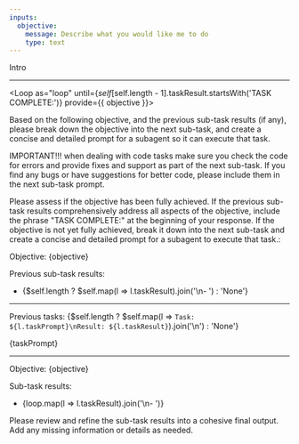 ```yaml
---
inputs:
  objective:
    message: Describe what you would like me to do
    type: text
---
```


Intro

---

<Loop
  as="loop"
  until={$self[$self.length - 1].taskResult.startsWith('TASK COMPLETE:')}
  provide={{ objective }}>

  Based on the following objective, and the previous sub-task results (if any), please break down the objective into the next sub-task, and create a concise and detailed prompt for a subagent so it can execute that task.

  IMPORTANT!!! when dealing with code tasks make sure you check the code for errors and provide fixes and support as part of the next sub-task. If you find any bugs or have suggestions for better code, please include them in the next sub-task prompt.

  Please assess if the objective has been fully achieved. If the previous sub-task results comprehensively address all aspects of the objective, include the phrase "TASK COMPLETE:" at the beginning of your response. If the objective is not yet fully achieved, break it down into the next sub-task and create a concise and detailed prompt for a subagent to execute that task.:

  Objective: {objective}

  Previous sub-task results:
  - {$self.length ? $self.map(l => l.taskResult).join('\n- ') : 'None'}

  <GenerateText as="taskPrompt" model="ollama:llama3.1" />

  ---

  Previous tasks:
  {$self.length ? $self.map(l => `Task: ${l.taskPrompt}\nResult: ${l.taskResult}`).join('\n') : 'None'}

  {taskPrompt}

  <GenerateText as="taskResult" model="ollama:llama3.1" />
</Loop>

---

Objective: {objective}

Sub-task results:
- {loop.map(l => l.taskResult).join('\n- ')}

Please review and refine the sub-task results into a cohesive final output. Add any missing information or details as needed.

<GenerateText as="final" model="ollama:llama3.1" />
